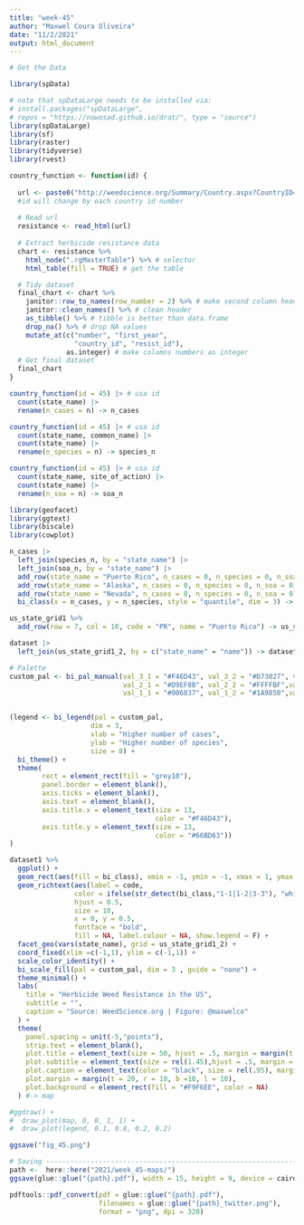 ```yaml
---
title: "week-45"
author: "Maxwel Coura Oliveira"
date: "11/2/2021"
output: html_document
---
```


```r
# Get the Data

library(spData)

# note that spDataLarge needs to be installed via:
# install.packages("spDataLarge", 
# repos = "https://nowosad.github.io/drat/", type = "source")
library(spDataLarge)
library(sf)
library(raster)
library(tidyverse)
library(rvest)
```

```r
country_function <- function(id) {
  
  url <- paste0("http://weedscience.org/Summary/Country.aspx?CountryID=",id,"")
  #id will change by each country id number
  
  # Read url
  resistance <- read_html(url)
  
  # Extract herbicide resistance data
  chart <- resistance %>% 
    html_node(".rgMasterTable") %>% # selector
    html_table(fill = TRUE) # get the table

  # Tidy dataset
  final_chart <- chart %>% 
    janitor::row_to_names(row_number = 2) %>% # make second column header
    janitor::clean_names() %>% # clean header
    as_tibble() %>% # tibble is better than data.frame
    drop_na() %>% # drop NA values
    mutate_at(c("number", "first_year", 
                "country_id", "resist_id"), 
              as.integer) # make columns numbers as integer 
  # Get final dataset
  final_chart 
}
```

```r
country_function(id = 45) |> # usa id
  count(state_name) |> 
  rename(n_cases = n) -> n_cases
```

```r
country_function(id = 45) |> # usa id
  count(state_name, common_name) |> 
  count(state_name) |> 
  rename(n_species = n) -> species_n
```

```r
country_function(id = 45) |> # usa id
  count(state_name, site_of_action) |> 
  count(state_name) |> 
  rename(n_soa = n) -> soa_n
```

```r
library(geofacet)
library(ggtext)
library(biscale)
library(cowplot) 
```


```r
n_cases |> 
  left_join(species_n, by = "state_name") |> 
  left_join(soa_n, by = "state_name") |> 
  add_row(state_name = "Puerto Rico", n_cases = 0, n_species = 0, n_soa = 0) |> 
  add_row(state_name = "Alaska", n_cases = 0, n_species = 0, n_soa = 0) |> 
  add_row(state_name = "Nevada", n_cases = 0, n_species = 0, n_soa = 0) |> 
  bi_class(x = n_cases, y = n_species, style = "quantile", dim = 3) -> dataset
```


```r
us_state_grid1 %>% 
  add_row(row = 7, col = 10, code = "PR", name = "Puerto Rico") -> us_state_grid1_2
```



```r
dataset |> 
  left_join(us_state_grid1_2, by = c("state_name" = "name")) -> dataset1
```



```r
# Palette
custom_pal <- bi_pal_manual(val_3_1 = "#F46D43", val_3_2 = "#D73027", val_3_3 = "#A50026",
                            val_2_1 = "#D9EF8B", val_2_2 = "#FFFFBF",val_2_3 = "#FEE08B",
                            val_1_1 = "#006837", val_1_2 = "#1A9850",val_1_3 = "#66BD63")


(legend <- bi_legend(pal = custom_pal,
                    dim = 3,
                    xlab = "Higher number of cases",
                    ylab = "Higher number of species",
                    size = 8) + 
  bi_theme() + 
  theme(
        rect = element_rect(fill = "grey10"),
        panel.border = element_blank(),
        axis.ticks = element_blank(),
        axis.text = element_blank(),
        axis.title.x = element_text(size = 13,
                                    color = "#F46D43"),
        axis.title.y = element_text(size = 13,
                                    color = "#66BD63"))
)
```

```r
dataset1 %>% 
  ggplot() + 
  geom_rect(aes(fill = bi_class), xmin = -1, ymin = -1, xmax = 1, ymax = 1, color = "white") +
  geom_richtext(aes(label = code, 
                color = ifelse(str_detect(bi_class,"1-1|1-2|3-3"), "white","black")),
                hjust = 0.5,
                size = 10,
                x = 0, y = 0.5,
                fontface = "bold",
                fill = NA, label.colour = NA, show.legend = F) +
  facet_geo(vars(state_name), grid = us_state_grid1_2) +
  coord_fixed(xlim =c(-1,1), ylim = c(-1,1)) +
  scale_color_identity() +
  bi_scale_fill(pal = custom_pal, dim = 3 , guide = "none") +
  theme_minimal() +
  labs(
    title = "Herbicide Weed Resistance in the US",
    subtitle = "",
    caption = "Source: WeedScience.org | Figure: @maxwelco"
  ) +
  theme(
    panel.spacing = unit(-5,"points"),
    strip.text = element_blank(),
    plot.title = element_text(size = 50, hjust = .5, margin = margin(t = 10, b = 15),  face = "bold"),
    plot.subtitle = element_text(size = rel(1.45),hjust = .5, margin = margin(b = 25)),
    plot.caption = element_text(color = "black", size = rel(.95), margin = margin(t = 15, b = 10, r = 10), hjust = 1),
    plot.margin = margin(t = 20, r = 10, b =10, l = 10), 
    plot.background = element_rect(fill = "#F9F6EE", color = NA)
  ) #-> map 

#ggdraw() +
#  draw_plot(map, 0, 0, 1, 1) +
#  draw_plot(legend, 0.1, 0.8, 0.2, 0.2)

ggsave("fig_45.png")
```


```r
# Saving ------------------------------------------------------------------
path <-  here::here("2021/week_45-maps/")
ggsave(glue::glue("{path}.pdf"), width = 15, height = 9, device = cairo_pdf)

pdftools::pdf_convert(pdf = glue::glue("{path}.pdf"), 
                      filenames = glue::glue("{path}_twitter.png"),
                      format = "png", dpi = 320)
```